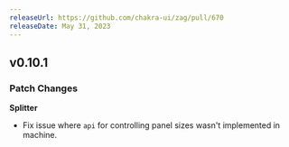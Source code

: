 ```yaml
---
releaseUrl: https://github.com/chakra-ui/zag/pull/670
releaseDate: May 31, 2023
---
```


## v0.10.1

### Patch Changes

**Splitter**

- Fix issue where `api` for controlling panel sizes wasn't implemented in machine.
